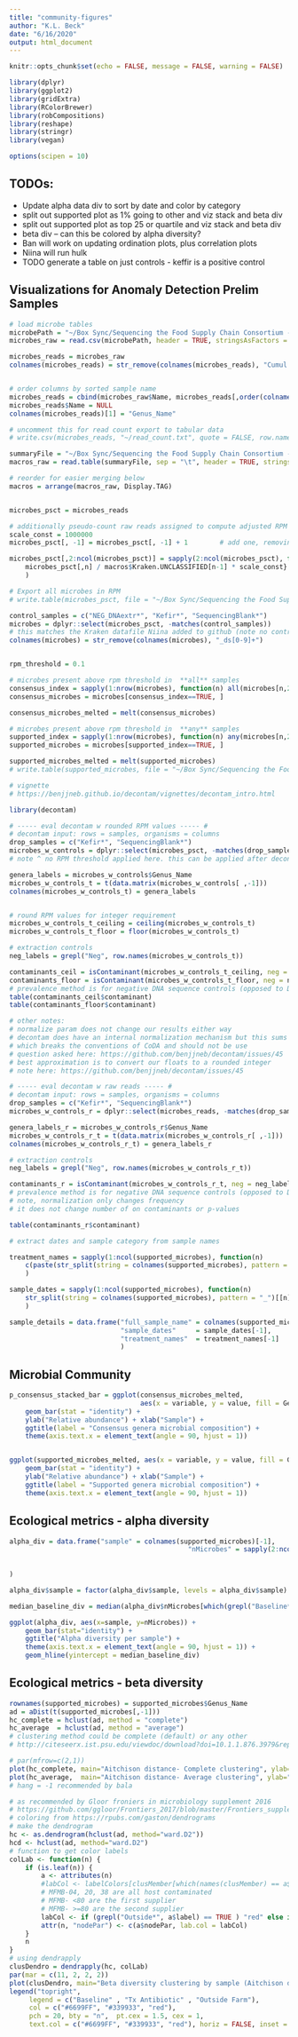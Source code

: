 ```yaml
---
title: "community-figures"
author: "K.L. Beck"
date: "6/16/2020"
output: html_document
---
```


```r

knitr::opts_chunk$set(echo = FALSE, message = FALSE, warning = FALSE)

library(dplyr)
library(ggplot2)
library(gridExtra)
library(RColorBrewer)
library(robCompositions)
library(reshape)
library(stringr)
library(vegan)

options(scipen = 10)
```

## TODOs:
- Update alpha data div to sort by date and color by category
- split out supported plot as 1% going to other and viz stack and beta div
- split out supported plot as top 25 or quartile and viz stack and beta div
- beta div -- can this be colored by alpha diversity?
- Ban will work on updating ordination plots, plus correlation plots
- Niina will run hulk
- TODO generate a table on just controls - keffir is a positive control


## Visualizations for Anomaly Detection Prelim Samples

```r

# load microbe tables
microbePath = "~/Box Sync/Sequencing the Food Supply Chain Consortium - Cornell + Penn Project/Shared-Data/Milk66samples_NewFiltering_microbe_genus_DS10828562.txt"
microbes_raw = read.csv(microbePath, header = TRUE, stringsAsFactors = FALSE, sep = "\t")

microbes_reads = microbes_raw
colnames(microbes_reads) = str_remove(colnames(microbes_reads), "Cumul.reads_dt")


# order columns by sorted sample name
microbes_reads = cbind(microbes_raw$Name, microbes_reads[,order(colnames(microbes_reads))])
microbes_reads$Name = NULL
colnames(microbes_reads)[1] = "Genus_Name"

# uncomment this for read count export to tabular data
# write.csv(microbes_reads, "~/read_count.txt", quote = FALSE, row.names = FALSE)

```

```r

summaryFile = "~/Box Sync/Sequencing the Food Supply Chain Consortium - Cornell + Penn Project/Shared-Data/Milk66samples_NewFiltering_ReadCounts_forRPM.txt"
macros_raw = read.table(summaryFile, sep = "\t", header = TRUE, stringsAsFactors = FALSE)

# reorder for easier merging below
macros = arrange(macros_raw, Display.TAG)


microbes_psct = microbes_reads

# additionally pseudo-count raw reads assigned to compute adjusted RPM
scale_const = 1000000
microbes_psct[, -1] = microbes_psct[, -1] + 1        # add one, removing all zeros

microbes_psct[,2:ncol(microbes_psct)] = sapply(2:ncol(microbes_psct), function(n) {
	microbes_psct[,n] / macros$Kraken.UNCLASSIFIED[n-1] * scale_const}
	)

# Export all microbes in RPM
# write.table(microbes_psct, file = "~/Box Sync/Sequencing the Food Supply Chain Consortium - Cornell + Penn Project/Shared-Data/milk-all-samples-new-filtering-RPM-all-microbes_from_DS10828562.txt", sep = "\t", quote = FALSE, row.names = FALSE)

```

```r

control_samples = c("NEG_DNAextr*", "Kefir*", "SequencingBlank*")
microbes = dplyr::select(microbes_psct, -matches(control_samples)) 
# this matches the Kraken datafile Niina added to github (note no control, keffir, etc)
colnames(microbes) = str_remove(colnames(microbes), "_ds[0-9]+")


rpm_threshold = 0.1

# microbes present above rpm threshold in  **all** samples
consensus_index = sapply(1:nrow(microbes), function(n) all(microbes[n,2:ncol(microbes)] > rpm_threshold))
consensus_microbes = microbes[consensus_index==TRUE, ]

consensus_microbes_melted = melt(consensus_microbes)

# microbes present above rpm threshold in  **any** samples
supported_index = sapply(1:nrow(microbes), function(n) any(microbes[n,2:ncol(microbes)] > rpm_threshold))
supported_microbes = microbes[supported_index==TRUE, ]

supported_microbes_melted = melt(supported_microbes)
# write.table(supported_microbes, file = "~/Box Sync/Sequencing the Food Supply Chain Consortium - Cornell + Penn Project/Shared-Data/milk-real-samples-new-filtering-RPM-supported-microbes-only_from_DS10828562.txt", sep = "\t", quote = FALSE, row.names = FALSE)

```

```r
# vignette
# https://benjjneb.github.io/decontam/vignettes/decontam_intro.html

library(decontam)

# ----- eval decontam w rounded RPM values ----- #
# decontam input: rows = samples, organisms = columns
drop_samples = c("Kefir*", "SequencingBlank*")
microbes_w_controls = dplyr::select(microbes_psct, -matches(drop_samples)) 
# note ^ no RPM threshold applied here. this can be applied after decontamination

genera_labels = microbes_w_controls$Genus_Name
microbes_w_controls_t = t(data.matrix(microbes_w_controls[ ,-1]))
colnames(microbes_w_controls_t) = genera_labels


# round RPM values for integer requirement
microbes_w_controls_t_ceiling = ceiling(microbes_w_controls_t)
microbes_w_controls_t_floor = floor(microbes_w_controls_t)

# extraction controls
neg_labels = grepl("Neg", row.names(microbes_w_controls_t))

contaminants_ceil = isContaminant(microbes_w_controls_t_ceiling, neg = neg_labels, threshold = 0.5, normalize = FALSE)
contaminants_floor = isContaminant(microbes_w_controls_t_floor, neg = neg_labels, threshold = 0.5, normalize = FALSE)
# prevalence method is for negative DNA sequence controls (opposed to DNA concentration values)
table(contaminants_ceil$contaminant)
table(contaminants_floor$contaminant)

# other notes:
# normalize param does not change our results either way
# decontam does have an internal normalization mechanism but this sums everything to 1
# which breaks the conventions of CoDA and should not be use
# question asked here: https://github.com/benjjneb/decontam/issues/45
# best approximation is to convert our floats to a rounded integer
# note here: https://github.com/benjjneb/decontam/issues/45

# ----- eval decontam w raw reads ----- #
# decontam input: rows = samples, organisms = columns
drop_samples = c("Kefir*", "SequencingBlank*")
microbes_w_controls_r = dplyr::select(microbes_reads, -matches(drop_samples)) 

genera_labels_r = microbes_w_controls_r$Genus_Name
microbes_w_controls_r_t = t(data.matrix(microbes_w_controls_r[ ,-1]))
colnames(microbes_w_controls_r_t) = genera_labels_r

# extraction controls
neg_labels = grepl("Neg", row.names(microbes_w_controls_r_t))

contaminants_r = isContaminant(microbes_w_controls_r_t, neg = neg_labels, threshold = 0.5, normalize = TRUE)
# prevalence method is for negative DNA sequence controls (opposed to DNA concentration values)
# note, normalization only changes frequency
# it does not change number of on contaminants or p-values

table(contaminants_r$contaminant)


```


```r
# extract dates and sample category from sample names

treatment_names = sapply(1:ncol(supported_microbes), function(n) 
	c(paste(str_split(string = colnames(supported_microbes), pattern = "_")[[n]][1:2], collapse = "_"))
	)

sample_dates = sapply(1:ncol(supported_microbes), function(n) 
	str_split(string = colnames(supported_microbes), pattern = "_")[[n]][3]
	)

sample_details = data.frame("full_sample_name" = colnames(supported_microbes)[-1],
							"sample_dates"     = sample_dates[-1],
							"treatment_names"  = treatment_names[-1]
							)

```




## Microbial Community
```r

p_consensus_stacked_bar = ggplot(consensus_microbes_melted, 
								 aes(x = variable, y = value, fill = Genus_Name)) +
	geom_bar(stat = "identity") + 
	ylab("Relative abundance") + xlab("Sample") +
	ggtitle(label = "Consensus genera microbial composition") +
	theme(axis.text.x = element_text(angle = 90, hjust = 1))


ggplot(supported_microbes_melted, aes(x = variable, y = value, fill = Genus_Name)) +
	geom_bar(stat = "identity") + 
	ylab("Relative abundance") + xlab("Sample") +
	ggtitle(label = "Supported genera microbial composition") +
	theme(axis.text.x = element_text(angle = 90, hjust = 1))
```

## Ecological metrics - alpha diversity
```r

alpha_div = data.frame("sample" = colnames(supported_microbes)[-1],
											 "nMicrobes" = sapply(2:ncol(supported_microbes), 
			 																function(x) 
																				sum(supported_microbes[ , x] >= rpm_threshold))
)

alpha_div$sample = factor(alpha_div$sample, levels = alpha_div$sample)

median_baseline_div = median(alpha_div$nMicrobes[which(grepl("Baseline*", alpha_div$sample))])

ggplot(alpha_div, aes(x=sample, y=nMicrobes)) +
	geom_bar(stat="identity") +
	ggtitle("Alpha diversity per sample") +
	theme(axis.text.x = element_text(angle = 90, hjust = 1)) +
	geom_hline(yintercept = median_baseline_div)


```

## Ecological metrics - beta diversity

```r
rownames(supported_microbes) = supported_microbes$Genus_Name
ad = aDist(t(supported_microbes[,-1]))
hc_complete = hclust(ad, method = "complete")
hc_average  = hclust(ad, method = "average")
# clustering method could be complete (default) or any other 
# http://citeseerx.ist.psu.edu/viewdoc/download?doi=10.1.1.876.3979&rep=rep1&type=pdf

# par(mfrow=c(2,1))
plot(hc_complete, main="Aitchison distance- Complete clustering", ylab="Distance", xlab="Sample Identifier", hang = -1)
plot(hc_average,  main="Aitchison distance- Average clustering", ylab="Distance", xlab="Sample Identifier", hang = -1)
# hang = -1 recommended by bala

# as recommended by Gloor froniers in microbiology supplement 2016
# https://github.com/ggloor/Frontiers_2017/blob/master/Frontiers_supplement.Rmd
# coloring from https://rpubs.com/gaston/dendrograms
# make the dendrogram
hc <- as.dendrogram(hclust(ad, method="ward.D2"))
hcd <- hclust(ad, method="ward.D2")
# function to get color labels
colLab <- function(n) {
    if (is.leaf(n)) {
        a <- attributes(n)
        #labCol <- labelColors[clusMember[which(names(clusMember) == a$label)]]
        # MFMB-04, 20, 38 are all host contaminated
        # MFMB- <80 are the first supplier
        # MFMB- >=80 are the second supplier
        labCol <- if (grepl("Outside*", a$label) == TRUE ) "red" else if (grepl("TxAntibiotic", a$label) == TRUE ) "#339933" else "#6699FF"
        attr(n, "nodePar") <- c(a$nodePar, lab.col = labCol)
    }
    n
}
# using dendrapply
clusDendro = dendrapply(hc, colLab)
par(mar = c(11, 2, 2, 2))
plot(clusDendro, main="Beta diversity clustering by sample (Aitchison distance)", ylab="Aitchison distance")
legend("topright", 
     legend = c("Baseline" , "Tx Antibiotic" , "Outside Farm"), 
     col = c("#6699FF", "#339933", "red"), 
     pch = 20, bty = "n",  pt.cex = 1.5, cex = 1, 
     text.col = c("#6699FF", "#339933", "red"), horiz = FALSE, inset = c(0.05, 0.03))
```
